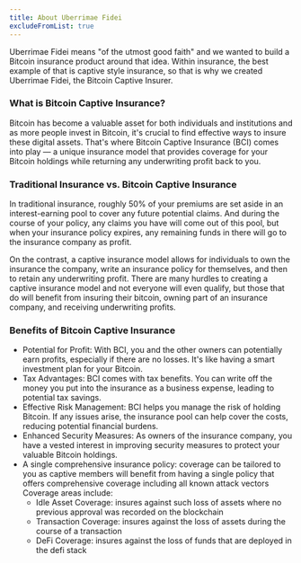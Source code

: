 ```yaml
---
title: About Uberrimae Fidei
excludeFromList: true
---
```


Uberrimae Fidei means "of the utmost good faith" and we wanted to build a Bitcoin insurance product around that idea.
Within insurance, the best example of that is captive style insurance, so that is why we created Uberrimae Fidei, the Bitcoin Captive Insurer. 

### What is Bitcoin Captive Insurance?

Bitcoin has become a valuable asset for both individuals and institutions and as more people invest
in Bitcoin, it's crucial to find effective ways to insure these digital assets. That's where
Bitcoin Captive Insurance (BCI) comes into play — a unique insurance model that provides coverage
for your Bitcoin holdings while returning any underwriting profit back to you.

### Traditional Insurance vs. Bitcoin Captive Insurance

In traditional insurance, roughly 50% of your premiums are set aside in an interest-earning pool
to cover any future potential claims. And during the course of your policy, any claims you have
will come out of this pool, but when your insurance policy expires, any remaining funds in there
will go to the insurance company as profit.

On the contrast, a captive insurance model allows for individuals to own the insurance the company, write an 
insurance policy for themselves, and then to retain any underwriting profit. There are many 
hurdles to creating a captive insurance model and not everyone will even qualify, but those that do 
will benefit from insuring their bitcoin, owning part of an insurance company, and receiving underwriting 
profits.

### Benefits of Bitcoin Captive Insurance
- Potential for Profit: With BCI, you and the other owners can potentially earn profits, especially if there are no losses. It's like having a smart investment plan for your Bitcoin.
- Tax Advantages: BCI comes with tax benefits. You can write off the money you put into the insurance as a business expense, leading to potential tax savings.
- Effective Risk Management: BCI helps you manage the risk of holding Bitcoin. If any issues arise, the insurance pool can help cover the costs, reducing potential financial burdens.
- Enhanced Security Measures: As owners of the insurance company, you have a vested interest in improving security measures to protect your valuable Bitcoin holdings.
- A single comprehensive insurance policy: coverage can be tailored to you as captive members will benefit from having a single policy that offers comprehensive coverage including all known attack vectors  Coverage areas include:
    - Idle Asset Coverage: insures against such loss of assets where no previous approval was recorded on the blockchain
    - Transaction Coverage: insures against the loss of assets during the course of a transaction
    - DeFi Coverage: insures against the loss of funds that are deployed in the defi stack
